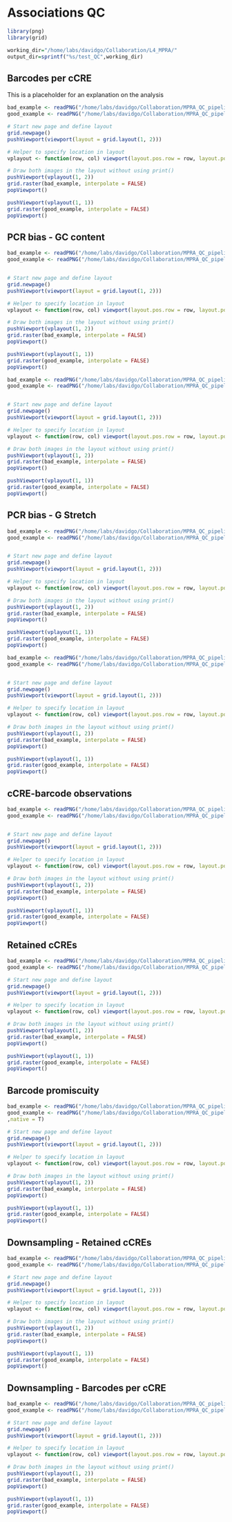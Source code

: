 # Associations QC



```r
library(png)
library(grid)
```

```r
working_dir="/home/labs/davidgo/Collaboration/L4_MPRA/"
output_dir=sprintf("%s/test_QC",working_dir)
```


## Barcodes per cCRE

This is a placeholder for an explanation on the analysis

```r


bad_example <- readPNG("/home/labs/davidgo/Collaboration/MPRA_QC_pipeline/associations/output/Max_MPRA_run2/Barcodes per cCRE.png",native = T)
good_example <- readPNG("/home/labs/davidgo/Collaboration/MPRA_QC_pipeline/associations/output/PMID_38766054_Reilly/Barcodes per cCRE.png",native = T)

# Start new page and define layout
grid.newpage()
pushViewport(viewport(layout = grid.layout(1, 2)))

# Helper to specify location in layout
vplayout <- function(row, col) viewport(layout.pos.row = row, layout.pos.col = col)

# Draw both images in the layout without using print()
pushViewport(vplayout(1, 2))
grid.raster(bad_example, interpolate = FALSE)
popViewport()

pushViewport(vplayout(1, 1))
grid.raster(good_example, interpolate = FALSE)
popViewport()
```

## PCR bias - GC content

```r


bad_example <- readPNG("/home/labs/davidgo/Collaboration/MPRA_QC_pipeline/placeholder.png",native = T)
good_example <- readPNG("/home/labs/davidgo/Collaboration/MPRA_QC_pipeline/associations/output/PMID_38766054_Reilly/PCR bias - GC content.png",native = T)


# Start new page and define layout
grid.newpage()
pushViewport(viewport(layout = grid.layout(1, 2)))

# Helper to specify location in layout
vplayout <- function(row, col) viewport(layout.pos.row = row, layout.pos.col = col)

# Draw both images in the layout without using print()
pushViewport(vplayout(1, 2))
grid.raster(bad_example, interpolate = FALSE)
popViewport()

pushViewport(vplayout(1, 1))
grid.raster(good_example, interpolate = FALSE)
popViewport()
```



```r


bad_example <- readPNG("/home/labs/davidgo/Collaboration/MPRA_QC_pipeline/placeholder.png",native = T)
good_example <- readPNG("/home/labs/davidgo/Collaboration/MPRA_QC_pipeline/associations/output/Max_MPRA_run2/PCR bias - GC content summary.png",native = T)


# Start new page and define layout
grid.newpage()
pushViewport(viewport(layout = grid.layout(1, 2)))

# Helper to specify location in layout
vplayout <- function(row, col) viewport(layout.pos.row = row, layout.pos.col = col)

# Draw both images in the layout without using print()
pushViewport(vplayout(1, 2))
grid.raster(bad_example, interpolate = FALSE)
popViewport()

pushViewport(vplayout(1, 1))
grid.raster(good_example, interpolate = FALSE)
popViewport()
```

## PCR bias - G Stretch



```r


bad_example <- readPNG("/home/labs/davidgo/Collaboration/MPRA_QC_pipeline/placeholder.png",native = T)
good_example <- readPNG("/home/labs/davidgo/Collaboration/MPRA_QC_pipeline/associations/output/thylacine biorxiv Gallego Romero/PCR bias - G-stretches.png",native = T)


# Start new page and define layout
grid.newpage()
pushViewport(viewport(layout = grid.layout(1, 2)))

# Helper to specify location in layout
vplayout <- function(row, col) viewport(layout.pos.row = row, layout.pos.col = col)

# Draw both images in the layout without using print()
pushViewport(vplayout(1, 2))
grid.raster(bad_example, interpolate = FALSE)
popViewport()

pushViewport(vplayout(1, 1))
grid.raster(good_example, interpolate = FALSE)
popViewport()
```

```r


bad_example <- readPNG("/home/labs/davidgo/Collaboration/MPRA_QC_pipeline/placeholder.png",native = T)
good_example <- readPNG("/home/labs/davidgo/Collaboration/MPRA_QC_pipeline/associations/output/Max_MPRA_run2/PCR bias - G-stretches summary.png",native = T)


# Start new page and define layout
grid.newpage()
pushViewport(viewport(layout = grid.layout(1, 2)))

# Helper to specify location in layout
vplayout <- function(row, col) viewport(layout.pos.row = row, layout.pos.col = col)

# Draw both images in the layout without using print()
pushViewport(vplayout(1, 2))
grid.raster(bad_example, interpolate = FALSE)
popViewport()

pushViewport(vplayout(1, 1))
grid.raster(good_example, interpolate = FALSE)
popViewport()
```


## cCRE-barcode observations

```r


bad_example <- readPNG("/home/labs/davidgo/Collaboration/MPRA_QC_pipeline/associations/output/Max_MPRA_run2/cCRE-barcode observations.png",native = T)
good_example <- readPNG("/home/labs/davidgo/Collaboration/MPRA_QC_pipeline/associations/output/PMID_38766054_Reilly/cCRE-barcode observations.png",native = T)


# Start new page and define layout
grid.newpage()
pushViewport(viewport(layout = grid.layout(1, 2)))

# Helper to specify location in layout
vplayout <- function(row, col) viewport(layout.pos.row = row, layout.pos.col = col)

# Draw both images in the layout without using print()
pushViewport(vplayout(1, 2))
grid.raster(bad_example, interpolate = FALSE)
popViewport()

pushViewport(vplayout(1, 1))
grid.raster(good_example, interpolate = FALSE)
popViewport()
```

## Retained cCREs

```r


bad_example <- readPNG("/home/labs/davidgo/Collaboration/MPRA_QC_pipeline/associations/output/Max_MPRA_run2/Retained cCREs.png",native = T)
good_example <- readPNG("/home/labs/davidgo/Collaboration/MPRA_QC_pipeline/associations/output/PMID_38766054_Reilly/Retained cCREs.png",native = T)

# Start new page and define layout
grid.newpage()
pushViewport(viewport(layout = grid.layout(1, 2)))

# Helper to specify location in layout
vplayout <- function(row, col) viewport(layout.pos.row = row, layout.pos.col = col)

# Draw both images in the layout without using print()
pushViewport(vplayout(1, 2))
grid.raster(bad_example, interpolate = FALSE)
popViewport()

pushViewport(vplayout(1, 1))
grid.raster(good_example, interpolate = FALSE)
popViewport()
```

## Barcode promiscuity

```r


bad_example <- readPNG("/home/labs/davidgo/Collaboration/MPRA_QC_pipeline/associations/output/thylacine biorxiv Gallego Romero/Barcode promiscuity.png",native = T)
good_example <- readPNG("/home/labs/davidgo/Collaboration/MPRA_QC_pipeline/associations/output/PMID_38766054_Reilly/Barcode promiscuity.png"
,native = T)

# Start new page and define layout
grid.newpage()
pushViewport(viewport(layout = grid.layout(1, 2)))

# Helper to specify location in layout
vplayout <- function(row, col) viewport(layout.pos.row = row, layout.pos.col = col)

# Draw both images in the layout without using print()
pushViewport(vplayout(1, 2))
grid.raster(bad_example, interpolate = FALSE)
popViewport()

pushViewport(vplayout(1, 1))
grid.raster(good_example, interpolate = FALSE)
popViewport()
```

## Downsampling - Retained cCREs

```r



bad_example <- readPNG("/home/labs/davidgo/Collaboration/MPRA_QC_pipeline/associations/output/L3a2_281122/Downsampling - Retained cCREs.png",native = T)
good_example <- readPNG("/home/labs/davidgo/Collaboration/MPRA_QC_pipeline/associations/output/Max_MPRA_run2/Downsampling - Retained cCREs.png",native = T)

# Start new page and define layout
grid.newpage()
pushViewport(viewport(layout = grid.layout(1, 2)))

# Helper to specify location in layout
vplayout <- function(row, col) viewport(layout.pos.row = row, layout.pos.col = col)

# Draw both images in the layout without using print()
pushViewport(vplayout(1, 2))
grid.raster(bad_example, interpolate = FALSE)
popViewport()

pushViewport(vplayout(1, 1))
grid.raster(good_example, interpolate = FALSE)
popViewport()
```


## Downsampling - Barcodes per cCRE

```r



bad_example <- readPNG("/home/labs/davidgo/Collaboration/MPRA_QC_pipeline/associations/output/Max_MPRA_run2/Downsampling - Barcodes per cCRE.png",native = T)
good_example <- readPNG("/home/labs/davidgo/Collaboration/MPRA_QC_pipeline/associations/output/L3a2_281122/Downsampling - Barcodes per cCRE.png" ,native = T)

# Start new page and define layout
grid.newpage()
pushViewport(viewport(layout = grid.layout(1, 2)))

# Helper to specify location in layout
vplayout <- function(row, col) viewport(layout.pos.row = row, layout.pos.col = col)

# Draw both images in the layout without using print()
pushViewport(vplayout(1, 2))
grid.raster(bad_example, interpolate = FALSE)
popViewport()

pushViewport(vplayout(1, 1))
grid.raster(good_example, interpolate = FALSE)
popViewport()
```
